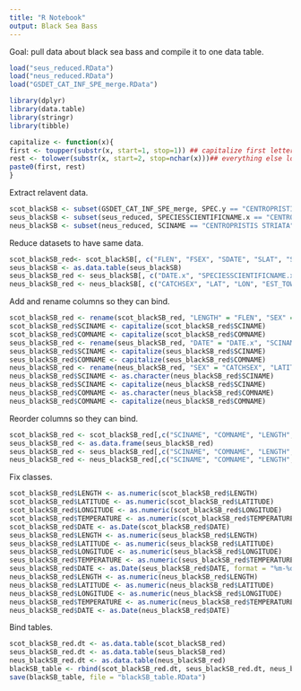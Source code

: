 ```yaml
---
title: "R Notebook"
output: Black Sea Bass
---
```


Goal: pull data about black sea bass and compile it to one data table.

```r
load("seus_reduced.RData")
load("neus_reduced.RData")
load("GSDET_CAT_INF_SPE_merge.RData")

library(dplyr)
library(data.table)
library(stringr)
library(tibble)

capitalize <- function(x){
first <- toupper(substr(x, start=1, stop=1)) ## capitalize first letter
rest <- tolower(substr(x, start=2, stop=nchar(x)))## everything else lowercase
paste0(first, rest)
}
```

Extract relavent data.
```r
scot_blackSB <- subset(GSDET_CAT_INF_SPE_merge, SPEC.y == "CENTROPRISTIS STRIATA")
seus_blackSB <- subset(seus_reduced, SPECIESSCIENTIFICNAME.x == "CENTROPRISTIS STRIATA")
neus_blackSB <- subset(neus_reduced, SCINAME == "CENTROPRISTIS STRIATA")
```

Reduce datasets to have same data.
```r
scot_blackSB_red<- scot_blackSB[, c("FLEN", "FSEX", "SDATE", "SLAT", "SLONG", "BOTTOM_TEMPERATURE", "SPEC.y", "COMM")]
seus_blackSB <- as.data.table(seus_blackSB)
seus_blackSB_red <- seus_blackSB[, c("DATE.x", "SPECIESSCIENTIFICNAME.x", "SPECIESCOMMONNAME.x", "TEMPBOTTOM.x", "LATITUDESTART.x", "LONGITUDESTART", "LEN1", "SEXDESCRIPTION")]
neus_blackSB_red <- neus_blackSB[, c("CATCHSEX", "LAT", "LON", "EST_TOWDATE", "BOTTEMP", "LENGTH", "SCINAME", "COMNAME")]
```

Add and rename columns so they can bind.
```r
scot_blackSB_red <- rename(scot_blackSB_red, "LENGTH" = "FLEN", "SEX" = "FSEX", "TEMPERATURE" = "BOTTOM_TEMPERATURE", "LATITUDE" = "SLAT", "LONGITUDE" = "SLONG", "DATE" = "SDATE", "SCINAME" = "SPEC.y", "COMNAME" = "COMM")
scot_blackSB_red$SCINAME <- capitalize(scot_blackSB_red$SCINAME)
scot_blackSB_red$COMNAME <- capitalize(scot_blackSB_red$COMNAME)
seus_blackSB_red <- rename(seus_blackSB_red, "DATE" = "DATE.x", "SCINAME" = "SPECIESSCIENTIFICNAME.x", "COMNAME" = "SPECIESCOMMONNAME.x", "TEMPERATURE" = "TEMPBOTTOM.x", "LATITUDE" = "LATITUDESTART.x", "LONGITUDE" = "LONGITUDESTART", "LENGTH" = "LEN1", "SEX" = "SEXDESCRIPTION")
seus_blackSB_red$SCINAME <- capitalize(seus_blackSB_red$SCINAME)
seus_blackSB_red$COMNAME <- capitalize(seus_blackSB_red$COMNAME)
neus_blackSB_red <- rename(neus_blackSB_red, "SEX" = "CATCHSEX", "LATITUDE" = "LAT", "LONGITUDE" = "LON", "DATE" = "EST_TOWDATE", "TEMPERATURE" = "BOTTEMP")
neus_blackSB_red$SCINAME <- as.character(neus_blackSB_red$SCINAME)
neus_blackSB_red$SCINAME <- capitalize(neus_blackSB_red$SCINAME)
neus_blackSB_red$COMNAME <- as.character(neus_blackSB_red$COMNAME)
neus_blackSB_red$COMNAME <- capitalize(neus_blackSB_red$COMNAME)
```

Reorder columns so they can bind.
```r
scot_blackSB_red <- scot_blackSB_red[,c("SCINAME", "COMNAME", "LENGTH", "SEX", "LATITUDE", "LONGITUDE", "TEMPERATURE", "DATE")]
seus_blackSB_red <- as.data.frame(seus_blackSB_red)
seus_blackSB_red <- seus_blackSB_red[,c("SCINAME", "COMNAME", "LENGTH", "SEX", "LATITUDE", "LONGITUDE", "TEMPERATURE", "DATE")]
neus_blackSB_red <- neus_blackSB_red[,c("SCINAME", "COMNAME", "LENGTH", "SEX", "LATITUDE", "LONGITUDE", "TEMPERATURE", "DATE")]
```

Fix classes.
```r
scot_blackSB_red$LENGTH <- as.numeric(scot_blackSB_red$LENGTH)
scot_blackSB_red$LATITUDE <- as.numeric(scot_blackSB_red$LATITUDE)
scot_blackSB_red$LONGITUDE <- as.numeric(scot_blackSB_red$LONGITUDE)
scot_blackSB_red$TEMPERATURE <- as.numeric(scot_blackSB_red$TEMPERATURE)
scot_blackSB_red$DATE <- as.Date(scot_blackSB_red$DATE)
seus_blackSB_red$LENGTH <- as.numeric(seus_blackSB_red$LENGTH)
seus_blackSB_red$LATITUDE <- as.numeric(seus_blackSB_red$LATITUDE)
seus_blackSB_red$LONGITUDE <- as.numeric(seus_blackSB_red$LONGITUDE)
seus_blackSB_red$TEMPERATURE <- as.numeric(seus_blackSB_red$TEMPERATURE)
seus_blackSB_red$DATE <- as.Date(seus_blackSB_red$DATE, format = "%m-%d-%Y")
neus_blackSB_red$LENGTH <- as.numeric(neus_blackSB_red$LENGTH)
neus_blackSB_red$LATITUDE <- as.numeric(neus_blackSB_red$LATITUDE)
neus_blackSB_red$LONGITUDE <- as.numeric(neus_blackSB_red$LONGITUDE)
neus_blackSB_red$TEMPERATURE <- as.numeric(neus_blackSB_red$TEMPERATURE)
neus_blackSB_red$DATE <- as.Date(neus_blackSB_red$DATE)
```

Bind tables.
```r
scot_blackSB_red.dt <- as.data.table(scot_blackSB_red)
seus_blackSB_red.dt <- as.data.table(seus_blackSB_red)
neus_blackSB_red.dt <- as.data.table(neus_blackSB_red)
blackSB_table <- rbind(scot_blackSB_red.dt, seus_blackSB_red.dt, neus_blackSB_red.dt)
save(blackSB_table, file = "blackSB_table.RData")
```


